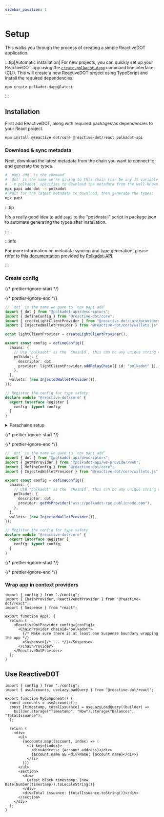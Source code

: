 ```yaml
---
sidebar_position: 1
---
```



# Setup

This walks you through the process of creating a simple ReactiveDOT application.

:::tip[Automatic installation]
For new projects, you can quickly set up your ReactiveDOT app using the [`create-polkadot-dapp`](https://github.com/paritytech/create-polkadot-dapp) command line interface (CLI).
This will create a new ReactiveDOT project using TypeScript and install the required dependencies.

```sh npm2yarn
npm create polkadot-dapp@latest
```

:::

## Installation

First add ReactiveDOT, along with required packages as dependencies to your React project.

```sh npm2yarn
npm install @reactive-dot/core @reactive-dot/react polkadot-api
```

### Download & sync metadata

Next, download the latest metadata from the chain you want to connect to and generate the types.

```sh
# `papi add` is the command
# `dot` is the name we're giving to this chain (can be any JS variable name)
# `-n polkadot` specifies to download the metadata from the well-known chain polkadot
npx papi add dot -n polkadot
# Wait for the latest metadata to download, then generate the types:
npx papi
```

:::tip

It's a really good idea to add `papi` to the "postinstall" script in package.json to automate generating the types after installation.

:::

:::info

For more information on metadata syncing and type generation, please refer to this [documentation](https://papi.how/codegen) provided by [Polkadot-API](https://papi.how/).

:::

### Create config

{/* prettier-ignore-start */}

<Tabs>
  <TabItem value="light-client" label="Light client" default>

{/* prettier-ignore-end */}

```ts title="config.ts"
// `dot` is the name we gave to `npx papi add`
import { dot } from "@polkadot-api/descriptors";
import { defineConfig } from "@reactive-dot/core";
import { createLightClientProvider } from "@reactive-dot/core/providers/light-client.js";
import { InjectedWalletProvider } from "@reactive-dot/core/wallets.js";

const lightClientProvider = createLightClientProvider();

export const config = defineConfig({
  chains: {
    // Use "polkadot" as the `ChainId`, this can be any unique string value
    polkadot: {
      descriptor: dot,
      provider: lightClientProvider.addRelayChain({ id: "polkadot" }),
    },
  },
  wallets: [new InjectedWalletProvider()],
});

// Register the config for type safety
declare module "@reactive-dot/core" {
  export interface Register {
    config: typeof config;
  }
}
```

<details>
  <summary>Parachains setup</summary>

```ts title="config.ts"
// ...
// highlight-next-line
import { dot, dot_asset_hub } from "@polkadot-api/descriptors";

const lightClientProvider = createLightClientProvider();

// highlight-next-line
const polkadotProvider = lightClientProvider.addRelayChain({ id: "polkadot" });

export const config = defineConfig({
  chains: {
    // highlight-start
    polkadot: {
      descriptor: dot,
      provider: polkadotProvider,
    },
    polkadot_asset_hub: {
      descriptor: dot_asset_hub,
      provider: polkadotProvider.addParachain({ id: "polkadot_asset_hub" }),
    },
    // highlight-end
  },
  wallets: [new InjectedWalletProvider()],
});
```

</details>

{/* prettier-ignore-start */}

  </TabItem>
  <TabItem value="ws" label="WebSocket">

{/* prettier-ignore-end */}

```ts title="config.ts"
// `dot` is the name we gave to `npx papi add`
import { dot } from "@polkadot-api/descriptors";
import { getWsProvider } from "@polkadot-api/ws-provider/web";
import { defineConfig } from "@reactive-dot/core";
import { InjectedWalletProvider } from "@reactive-dot/core/wallets.js";

export const config = defineConfig({
  chains: {
    // Use "polkadot" as the `ChainId`, this can be any unique string value
    polkadot: {
      descriptor: dot,
      provider: getWsProvider("wss://polkadot-rpc.publicnode.com"),
    },
  },
  wallets: [new InjectedWalletProvider()],
});

// Register the config for type safety
declare module "@reactive-dot/core" {
  export interface Register {
    config: typeof config;
  }
}
```

{/* prettier-ignore-start */}

  </TabItem>
</Tabs>

{/* prettier-ignore-end */}

### Wrap app in context providers

```tsx title="app.tsx"
import { config } from "./config";
import { ChainProvider, ReactiveDotProvider } from "@reactive-dot/react";
import { Suspense } from "react";

export function App() {
  return (
    <ReactiveDotProvider config={config}>
      <ChainProvider chainId="polkadot">
        {/* Make sure there is at least one Suspense boundary wrapping the app */}
        <Suspense>{/* ... */}</Suspense>
      </ChainProvider>
    </ReactiveDotProvider>
  );
}
```

## Use ReactiveDOT

```tsx title="my-component.tsx"
import { config } from "./config";
import { useAccounts, useLazyLoadQuery } from "@reactive-dot/react";

export function MyComponent() {
  const accounts = useAccounts();
  const [timestamp, totalIssuance] = useLazyLoadQuery((builder) =>
    builder.storage("Timestamp", "Now").storage("Balances", "TotalIssuance"),
  );

  return (
    <div>
      <ul>
        {accounts.map((account, index) => (
          <li key={index}>
            <div>Address: {account.address}</div>
            {account.name && <div>Name: {account.name}</div>}
          </li>
        ))}
      </ul>
      <section>
        <div>
          Latest block timestamp: {new Date(Number(timestamp)).toLocaleString()}
        </div>
        <div>Total issuance: {totalIssuance.toString()}</div>
      </section>
    </div>
  );
}
```
